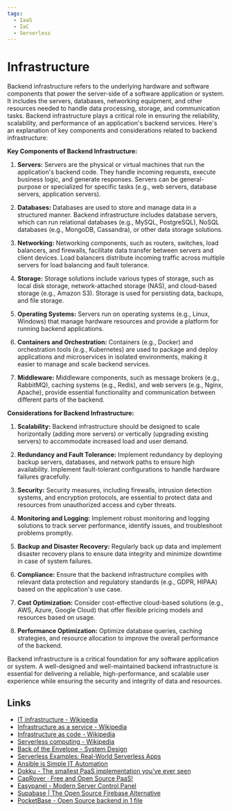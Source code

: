```yaml
---
tags:
  - IaaS
  - IaC
  - Serverless
---
```


# Infrastructure

Backend infrastructure refers to the underlying hardware and software components that power the server-side of a software application or system. It includes the servers, databases, networking equipment, and other resources needed to handle data processing, storage, and communication tasks. Backend infrastructure plays a critical role in ensuring the reliability, scalability, and performance of an application's backend services. Here's an explanation of key components and considerations related to backend infrastructure:

**Key Components of Backend Infrastructure:**

1. **Servers:** Servers are the physical or virtual machines that run the application's backend code. They handle incoming requests, execute business logic, and generate responses. Servers can be general-purpose or specialized for specific tasks (e.g., web servers, database servers, application servers).

2. **Databases:** Databases are used to store and manage data in a structured manner. Backend infrastructure includes database servers, which can run relational databases (e.g., MySQL, PostgreSQL), NoSQL databases (e.g., MongoDB, Cassandra), or other data storage solutions.

3. **Networking:** Networking components, such as routers, switches, load balancers, and firewalls, facilitate data transfer between servers and client devices. Load balancers distribute incoming traffic across multiple servers for load balancing and fault tolerance.

4. **Storage:** Storage solutions include various types of storage, such as local disk storage, network-attached storage (NAS), and cloud-based storage (e.g., Amazon S3). Storage is used for persisting data, backups, and file storage.

5. **Operating Systems:** Servers run on operating systems (e.g., Linux, Windows) that manage hardware resources and provide a platform for running backend applications.

6. **Containers and Orchestration:** Containers (e.g., Docker) and orchestration tools (e.g., Kubernetes) are used to package and deploy applications and microservices in isolated environments, making it easier to manage and scale backend services.

7. **Middleware:** Middleware components, such as message brokers (e.g., RabbitMQ), caching systems (e.g., Redis), and web servers (e.g., Nginx, Apache), provide essential functionality and communication between different parts of the backend.

**Considerations for Backend Infrastructure:**

1. **Scalability:** Backend infrastructure should be designed to scale horizontally (adding more servers) or vertically (upgrading existing servers) to accommodate increased load and user demand.

2. **Redundancy and Fault Tolerance:** Implement redundancy by deploying backup servers, databases, and network paths to ensure high availability. Implement fault-tolerant configurations to handle hardware failures gracefully.

3. **Security:** Security measures, including firewalls, intrusion detection systems, and encryption protocols, are essential to protect data and resources from unauthorized access and cyber threats.

4. **Monitoring and Logging:** Implement robust monitoring and logging solutions to track server performance, identify issues, and troubleshoot problems promptly.

5. **Backup and Disaster Recovery:** Regularly back up data and implement disaster recovery plans to ensure data integrity and minimize downtime in case of system failures.

6. **Compliance:** Ensure that the backend infrastructure complies with relevant data protection and regulatory standards (e.g., GDPR, HIPAA) based on the application's use case.

7. **Cost Optimization:** Consider cost-effective cloud-based solutions (e.g., AWS, Azure, Google Cloud) that offer flexible pricing models and resources based on usage.

8. **Performance Optimization:** Optimize database queries, caching strategies, and resource allocation to improve the overall performance of the backend.

Backend infrastructure is a critical foundation for any software application or system. A well-designed and well-maintained backend infrastructure is essential for delivering a reliable, high-performance, and scalable user experience while ensuring the security and integrity of data and resources.

## Links

- [IT infrastructure - Wikipedia](https://en.wikipedia.org/wiki/IT_infrastructure)
- [Infrastructure as a service - Wikipedia](https://en.wikipedia.org/wiki/Infrastructure_as_a_service)
- [Infrastructure as code - Wikipedia](https://en.wikipedia.org/wiki/Infrastructure_as_code)
- [Serverless computing - Wikipedia](https://en.wikipedia.org/wiki/Serverless_computing)
- [Back of the Envelope - System Design](https://systemdesign.one/back-of-the-envelope)
- [Serverless Examples: Real-World Serverless Apps](https://www.serverless.com/examples/)
- [Ansible is Simple IT Automation](https://www.ansible.com/)
- [Dokku - The smallest PaaS implementation you've ever seen](https://dokku.com/)
- [CapRover · Free and Open Source PaaS!](https://caprover.com/)
- [Easypanel - Modern Server Control Panel](https://easypanel.io/)
- [Supabase | The Open Source Firebase Alternative](https://supabase.com/)
- [PocketBase - Open Source backend in 1 file](https://pocketbase.io/)
